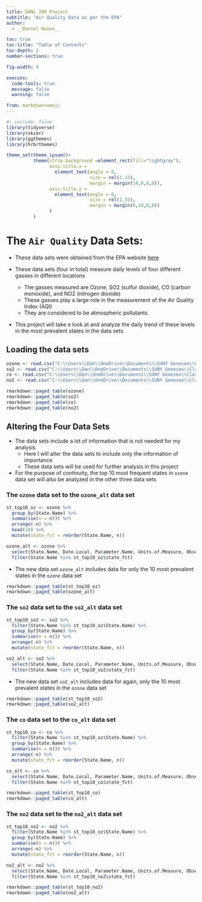 ```yaml
---
title: DANL 200 Project
subtitle: "Air Quality Data as per the EPA"
author: 
  - __Daniel Noone__

toc: true
toc-title: "Table of Contents"
toc-depth: 2
number-sections: true

fig-width: 9

execute:
  code-tools: true
  message: false
  warning: false

from: markdown+emoji
---
```

```r
#| include: false
library(tidyverse)
library(skimr)
library(ggthemes)
library(hrbrthemes)

theme_set(theme_ipsum()+
          theme(strip.background =element_rect(fill="lightgray"),
                axis.title.x = 
                  element_text(angle = 0,
                               size = rel(1.33),
                               margin = margin(10,0,0,0)),
                axis.title.y = 
                  element_text(angle = 0,
                               size = rel(1.33),
                               margin = margin(0,10,0,0))
                )
          )
```


# The `Air Quality` Data Sets:

  - These data sets were obtained from the EPA website [here](https://aqs.epa.gov/aqsweb/airdata/download_files.html#Daily)
  
  - These data sets (four in total) measure daily levels of four different gasses in different locations
    - The gasses measured are Ozone, SO2 (sulfur dioxide), CO (carbon monoxide), and NO2 (nitrogen dioxide)
    - These gasses play a large role in the measurement of the Air Quality Index (AQI)
    - They are considered to be atmospheric pollutants
    
  - This project will take a look at and analyze the daily trend of these levels in the most prevalent states in the data sets
  
  
## Loading the data sets

```r
ozone <- read.csv("C:\\Users\\Dan\\OneDrive\\Documents\\SUNY Geneseo\\Classes\\Fall 2023\\DANL 200 (Team Pr)\\ozone_measures.csv")
so2 <- read.csv("C:\\Users\\Dan\\OneDrive\\Documents\\SUNY Geneseo\\Classes\\Fall 2023\\DANL 200 (Team Pr)\\so2_measures.csv")
co <- read.csv("C:\\Users\\Dan\\OneDrive\\Documents\\SUNY Geneseo\\Classes\\Fall 2023\\DANL 200 (Team Pr)\\co_measures.csv")
no2 <- read.csv("C:\\Users\\Dan\\OneDrive\\Documents\\SUNY Geneseo\\Classes\\Fall 2023\\DANL 200 (Team Pr)\\no2_measures.csv")
```

```r
rmarkdown::paged_table(ozone)
rmarkdown::paged_table(so2)
rmarkdown::paged_table(co)
rmarkdown::paged_table(no2)
```

## Altering the Four Data Sets

  - The data sets include a lot of information that is not needed for my analysis
    - Here I will alter the data sets to include only the information of importance
    - These data sets will be used for further analysis in this project
  
  - For the purpose of continuity, the top 10 most frequent states in `ozone` data set will also be analyzed in the other three data sets

### The `ozone` data set to the `ozone_alt` data set
```r
st_top10_oz <- ozone %>% 
  group_by(State.Name) %>% 
  summarise(n = n()) %>% 
  arrange(-n) %>% 
  head(10) %>% 
  mutate(state_fct = reorder(State.Name, n))

ozone_alt <- ozone %>% 
  select(State.Name, Date.Local, Parameter.Name, Units.of.Measure, Observation.Count) %>% 
  filter(State.Name %in% st_top10_oz$state_fct)
```


 - The new data set `ozone_alt` includes data for only the 10 most prevalent states in the `ozone` data set
 
```r
rmarkdown::paged_table(st_top10_oz)
rmarkdown::paged_table(ozone_alt)
```


### The `so2` data set to the `so2_alt` data set
```r
st_top10_so2 <- so2 %>% 
  filter(State.Name %in% st_top10_oz$State.Name) %>%
  group_by(State.Name) %>% 
  summarise(n = n()) %>% 
  arrange(-n) %>% 
  mutate(state_fct = reorder(State.Name, n))

so2_alt <- so2 %>% 
  select(State.Name, Date.Local, Parameter.Name, Units.of.Measure, Observation.Count) %>% 
  filter(State.Name %in% st_top10_so2$state_fct)
```


- The new data set `so2_alt` includes data for again, only the 10 most prevalent states in the `ozone` data set

```r
rmarkdown::paged_table(st_top10_so2)
rmarkdown::paged_table(so2_alt)
```


### The `co` data set to the `co_alt` data set
```r
st_top10_co <- co %>% 
  filter(State.Name %in% st_top10_oz$State.Name) %>% 
  group_by(State.Name) %>% 
  summarise(n = n()) %>% 
  arrange(-n) %>% 
  mutate(state_fct = reorder(State.Name, n))

co_alt <- co %>% 
  select(State.Name, Date.Local, Parameter.Name, Units.of.Measure, Observation.Count) %>% 
  filter(State.Name %in% st_top10_co$state_fct)
```

```r
rmarkdown::paged_table(st_top10_co)
rmarkdown::paged_table(co_alt)
```


### The `no2` data set to the `no2_alt` data set
```r
st_top10_no2 <- no2 %>% 
  filter(State.Name %in% st_top10_oz$State.Name) %>% 
  group_by(State.Name) %>% 
  summarise(n = n()) %>% 
  arrange(-n) %>% 
  mutate(state_fct = reorder(State.Name, n))

no2_alt <- no2 %>% 
  select(State.Name, Date.Local, Parameter.Name, Units.of.Measure, Observation.Count) %>% 
  filter(State.Name %in% st_top10_no2$state_fct)
```

```r
rmarkdown::paged_table(st_top10_no2)
rmarkdown::paged_table(no2_alt)
```







